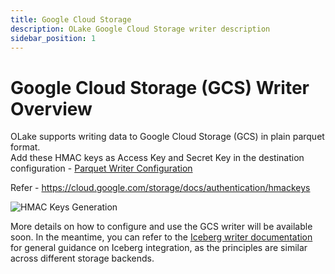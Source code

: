 ```yaml
---
title: Google Cloud Storage
description: OLake Google Cloud Storage writer description
sidebar_position: 1
---
```


# Google Cloud Storage (GCS) Writer Overview

OLake supports writing data to Google Cloud Storage (GCS) in plain parquet format. \
Add these HMAC keys as Access Key and Secret Key in the destination configuration - [Parquet Writer Configuration](./config)

Refer - https://cloud.google.com/storage/docs/authentication/hmackeys

![HMAC Keys Generation](/img/docs/s3/GCS-HMAC-Keys.png)

More details on how to configure and use the GCS writer will be available soon. In the meantime, you can refer to the [Iceberg writer documentation](../iceberg/overview) for general guidance on Iceberg integration, as the principles are similar across different storage backends.


